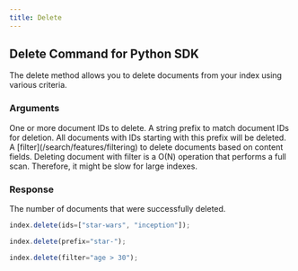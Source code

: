 ```yaml
---
title: Delete
---
```


## Delete Command for Python SDK

The delete method allows you to delete documents from your index using various criteria.

### Arguments

<ResponseField name="DeletePayload" type="object" required>
  <Expandable defaultOpen="true">
    <ResponseField name="ids" type="string[] | number[] | string | number">
      One or more document IDs to delete.
    </ResponseField>
    <ResponseField name="prefix" type="string">
      A string prefix to match document IDs for deletion. All documents with IDs starting with this prefix will be deleted.
    </ResponseField>
    <ResponseField name="filter" type="string">
      A [filter](/search/features/filtering) to delete documents based on content fields.
      <Warning>
        Deleting document with filter is a O(N) operation that performs a full
        scan. Therefore, it might be slow for large indexes.
      </Warning>
    </ResponseField>
  </Expandable>
</ResponseField>

### Response

<ResponseField name="Response" type="int" required>
  The number of documents that were successfully deleted.
</ResponseField>

<RequestExample>

```typescript Delete by IDs Array
index.delete(ids=["star-wars", "inception"]);
```

```typescript Delete by Prefix
index.delete(prefix="star-");
```

```typescript Delete with Filter
index.delete(filter="age > 30");
```

</RequestExample>
